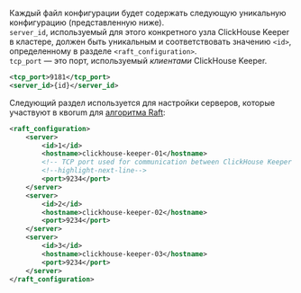 Каждый файл конфигурации будет содержать следующую уникальную конфигурацию (представленную ниже).  
`server_id`, используемый для этого конкретного узла ClickHouse Keeper в кластере, должен быть уникальным и соответствовать значению `<id>`, определенному в разделе `<raft_configuration>`.  
`tcp_port` — это порт, используемый _клиентами_ ClickHouse Keeper.

```xml
<tcp_port>9181</tcp_port>
<server_id>{id}</server_id>
```

Следующий раздел используется для настройки серверов, которые участвуют в квorum для [алгоритма Raft](https://en.wikipedia.org/wiki/Raft_(algorithm)):

```xml
<raft_configuration>
    <server>
        <id>1</id>
        <hostname>clickhouse-keeper-01</hostname>
        <!-- TCP port used for communication between ClickHouse Keeper nodes -->
        <!--highlight-next-line-->
        <port>9234</port>
    </server>
    <server>
        <id>2</id>
        <hostname>clickhouse-keeper-02</hostname>
        <port>9234</port>
    </server>
    <server>
        <id>3</id>
        <hostname>clickhouse-keeper-03</hostname>
        <port>9234</port>
    </server>
</raft_configuration>
```